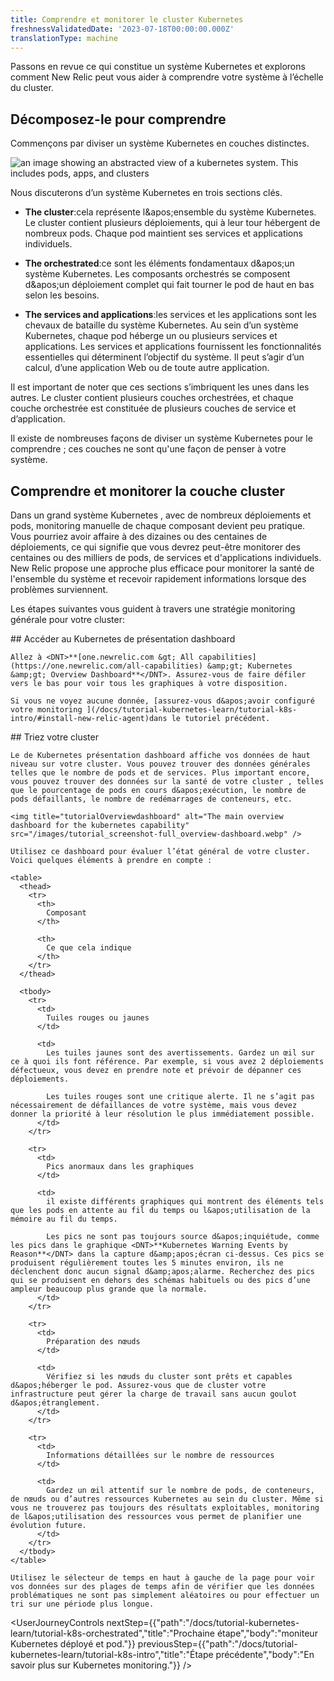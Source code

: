```yaml
---
title: Comprendre et monitorer le cluster Kubernetes
freshnessValidatedDate: '2023-07-18T00:00:00.000Z'
translationType: machine
---
```


Passons en revue ce qui constitue un système Kubernetes et explorons comment New Relic peut vous aider à comprendre votre système à l’échelle du cluster.

## Décomposez-le pour comprendre

Commençons par diviser un système Kubernetes en couches distinctes.

<img title="k8sDiagramContext" alt="an image showing an abstracted view of a kubernetes system. This includes pods, apps, and clusters" src="/images/tutorials_diagram_kubernetes-overview.webp" />

Nous discuterons d’un système Kubernetes en trois sections clés.

* <DNT>**The cluster**</DNT>:cela représente l&amp;apos;ensemble du système Kubernetes. Le cluster contient plusieurs déploiements, qui à leur tour hébergent de nombreux pods. Chaque pod maintient ses services et applications individuels.

* <DNT>**The orchestrated**</DNT>:ce sont les éléments fondamentaux d&amp;apos;un système Kubernetes. Les composants orchestrés se composent d&amp;apos;un déploiement complet qui fait tourner le pod de haut en bas selon les besoins.

* <DNT>**The services and applications**</DNT>:les services et les applications sont les chevaux de bataille du système Kubernetes. Au sein d’un système Kubernetes, chaque pod héberge un ou plusieurs services et applications. Les services et applications fournissent les fonctionnalités essentielles qui déterminent l’objectif du système. Il peut s’agir d’un calcul, d’une application Web ou de toute autre application.

Il est important de noter que ces sections s’imbriquent les unes dans les autres. Le cluster contient plusieurs couches orchestrées, et chaque couche orchestrée est constituée de plusieurs couches de service et d’application.

<Callout variant="important">
  Il existe de nombreuses façons de diviser un système Kubernetes pour le comprendre ; ces couches ne sont qu&apos;une façon de penser à votre système.
</Callout>

## Comprendre et monitorer la couche cluster

Dans un grand système Kubernetes , avec de nombreux déploiements et pods, monitoring manuelle de chaque composant devient peu pratique. Vous pourriez avoir affaire à des dizaines ou des centaines de déploiements, ce qui signifie que vous devrez peut-être monitorer des centaines ou des milliers de pods, de services et d&apos;applications individuels. New Relic propose une approche plus efficace pour monitorer la santé de l&apos;ensemble du système et recevoir rapidement <InlinePopover type="alerts" />informations lorsque des problèmes surviennent.

Les étapes suivantes vous guident à travers une stratégie monitoring générale pour votre cluster:

<Steps>
  <Step>
    ## Accéder au Kubernetes de présentation dashboard

    Allez à <DNT>**[one.newrelic.com &gt; All capabilities](https://one.newrelic.com/all-capabilities) &amp;gt; Kubernetes &amp;gt; Overview Dashboard**</DNT>. Assurez-vous de faire défiler vers le bas pour voir tous les graphiques à votre disposition.

    Si vous ne voyez aucune donnée, [assurez-vous d&apos;avoir configuré votre monitoring ](/docs/tutorial-kubernetes-learn/tutorial-k8s-intro/#install-new-relic-agent)dans le tutoriel précédent.
  </Step>

  <Step>
    ## Triez votre cluster

    Le de Kubernetes présentation dashboard affiche vos données de haut niveau sur votre cluster. Vous pouvez trouver des données générales telles que le nombre de pods et de services. Plus important encore, vous pouvez trouver des données sur la santé de votre cluster , telles que le pourcentage de pods en cours d&apos;exécution, le nombre de pods défaillants, le nombre de redémarrages de conteneurs, etc.

    <img title="tutorialOverviewdashboard" alt="The main overview dashboard for the kubernetes capability" src="/images/tutorial_screenshot-full_overview-dashboard.webp" />

    Utilisez ce dashboard pour évaluer l’état général de votre cluster. Voici quelques éléments à prendre en compte :

    <table>
      <thead>
        <tr>
          <th>
            Composant
          </th>

          <th>
            Ce que cela indique
          </th>
        </tr>
      </thead>

      <tbody>
        <tr>
          <td>
            Tuiles rouges ou jaunes
          </td>

          <td>
            Les tuiles jaunes sont des avertissements. Gardez un œil sur ce à quoi ils font référence. Par exemple, si vous avez 2 déploiements défectueux, vous devez en prendre note et prévoir de dépanner ces déploiements.

            Les tuiles rouges sont une critique alerte. Il ne s’agit pas nécessairement de défaillances de votre système, mais vous devez donner la priorité à leur résolution le plus immédiatement possible.
          </td>
        </tr>

        <tr>
          <td>
            Pics anormaux dans les graphiques
          </td>

          <td>
            il existe différents graphiques qui montrent des éléments tels que les pods en attente au fil du temps ou l&apos;utilisation de la mémoire au fil du temps.

            Les pics ne sont pas toujours source d&apos;inquiétude, comme les pics dans le graphique <DNT>**Kubernetes Warning Events by Reason**</DNT> dans la capture d&amp;apos;écran ci-dessus. Ces pics se produisent régulièrement toutes les 5 minutes environ, ils ne déclenchent donc aucun signal d&amp;apos;alarme. Recherchez des pics qui se produisent en dehors des schémas habituels ou des pics d’une ampleur beaucoup plus grande que la normale.
          </td>
        </tr>

        <tr>
          <td>
            Préparation des nœuds
          </td>

          <td>
            Vérifiez si les nœuds du cluster sont prêts et capables d&apos;héberger le pod. Assurez-vous que de cluster votre infrastructure peut gérer la charge de travail sans aucun goulot d&apos;étranglement.
          </td>
        </tr>

        <tr>
          <td>
            Informations détaillées sur le nombre de ressources
          </td>

          <td>
            Gardez un œil attentif sur le nombre de pods, de conteneurs, de nœuds ou d’autres ressources Kubernetes au sein du cluster. Même si vous ne trouverez pas toujours des résultats exploitables, monitoring de l&apos;utilisation des ressources vous permet de planifier une évolution future.
          </td>
        </tr>
      </tbody>
    </table>

    Utilisez le sélecteur de temps en haut à gauche de la page pour voir vos données sur des plages de temps afin de vérifier que les données problématiques ne sont pas simplement aléatoires ou pour effectuer un tri sur une période plus longue.
  </Step>
</Steps>

<UserJourneyControls nextStep={{"path":"/docs/tutorial-kubernetes-learn/tutorial-k8s-orchestrated","title":"Prochaine étape","body":"moniteur Kubernetes déployé et pod."}} previousStep={{"path":"/docs/tutorial-kubernetes-learn/tutorial-k8s-intro","title":"Étape précédente","body":"En savoir plus sur Kubernetes monitoring."}} />